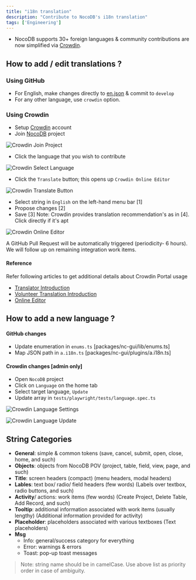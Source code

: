 ```yaml
---
title: "i18n translation"
description: "Contribute to NocoDB's i18n translation"
tags: ['Engineering']
---
```


- NocoDB supports 30+ foreign languages & community contributions are now simplified via [Crowdin](https://crowdin.com/).


## How to add / edit translations ?

### Using GitHub
- For English, make changes directly to [en.json](https://github.com/nocodb/nocodb/blob/develop/packages/nc-gui/lang/en.json) & commit to `develop`
- For any other language, use `crowdin` option.


### Using Crowdin

- Setup [Crowdin](https://crowdin.com) account
- Join [NocoDB](https://crowdin.com/project/nocodb) project
  
![Crowdin Join Project](/img/v2/engineering/crowdin-join-project.png)

- Click the language that you wish to contribute
  
![Crowdin Select Language](/img/v2/engineering/crowdin-select-language.png)

- Click the `Translate` button; this opens up `Crowdin Online Editor`
  
![Crowdin Translate Button](/img/v2/engineering/crowdin-translate-button.png)

- Select string in `English` on the left-hand menu bar [1]
- Propose changes [2]
- Save [3]
Note: Crowdin provides translation recommendation's as in [4]. Click directly if it's apt
  
![Crowdin Online Editor](/img/v2/engineering/crowdin-online-editor.png)

A GitHub Pull Request will be automatically triggered (periodicity- 6 hours). We will follow up on remaining integration work items.

#### Reference
  
Refer following articles to get additional details about Crowdin Portal usage
- [Translator Introduction](https://support.crowdin.com/crowdin-intro/)
- [Volunteer Translation Introduction](https://support.crowdin.com/for-volunteer-translators/)
- [Online Editor](https://support.crowdin.com/online-editor/) 



## How to add a new language ?
#### GitHub changes
- Update enumeration in `enums.ts` [packages/nc-gui/lib/enums.ts]
- Map JSON path in `a.i18n.ts` [packages/nc-gui/plugins/a.i18n.ts]
#### Crowdin changes [admin only]
- Open `NocoDB` project
- Click on `Language` on the home tab
- Select target language, `Update`
- Update array in `tests/playwright/tests/language.spec.ts`  
  
![Crowdin Language Settings](/img/v2/engineering/crowdin-language-settings-1.png)
  
  
![Crowdin Language Update](/img/v2/engineering/crowdin-language-settings-2.png)
  

## String Categories
-   **General**: simple & common tokens (save, cancel, submit, open, close, home, and such)
-   **Objects**: objects from NocoDB POV (project, table, field, view, page, and such)
-   **Title**: screen headers (compact) (menu headers, modal headers)
-   **Lables**: text box/ radio/ field headers (few words) (Labels over textbox, radio buttons, and such)
-   **Activity**/ actions: work items (few words) (Create Project, Delete Table, Add Record, and such)
-   **Tooltip**: additional information associated with work items (usually lengthy) (Additional information provided for activity)
-   **Placeholder**: placeholders associated with various textboxes (Text placeholders)
-   **Msg**
    -   Info: general/success category for everything
    -   Error: warnings & errors
    -   Toast: pop-up toast messages

> Note: string name should be in camelCase. Use above list as priority order in case of ambiguity.

